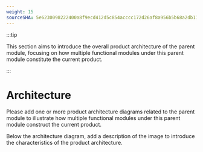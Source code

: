 ```yaml
---
weight: 15
sourceSHA: 5e6230098222400a8f9ecd412d5c854acccc172d26af8a956b5b68a2db11fbb1
---
```


:::tip

This section aims to introduce the overall product architecture of the parent module, focusing on how multiple functional modules under this parent module constitute the current product.

:::

# Architecture

Please add one or more product architecture diagrams related to the parent module to illustrate how multiple functional modules under this parent module construct the current product.

Below the architecture diagram, add a description of the image to introduce the characteristics of the product architecture.
